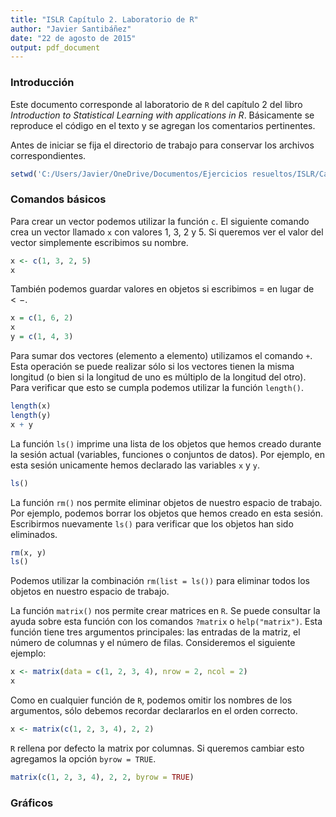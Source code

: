 ```yaml
---
title: "ISLR Capítulo 2. Laboratorio de R"
author: "Javier Santibáñez"
date: "22 de agosto de 2015"
output: pdf_document
---
```


### Introducción

Este documento corresponde al laboratorio de `R` del capítulo 2 del libro *Introduction to Statistical Learning with applications in R*. Básicamente se reproduce el código en el texto y se agregan los comentarios pertinentes.

Antes de iniciar se fija el directorio de trabajo para conservar los archivos correspondientes.

```r
setwd('C:/Users/Javier/OneDrive/Documentos/Ejercicios resueltos/ISLR/Capítulo 2')
```

### Comandos básicos

Para crear un vector podemos utilizar la función `c`. El siguiente comando crea un vector llamado `x` con valores 1, 3, 2 y 5. Si queremos ver el valor del vector simplemente escribimos su nombre.

```r
x <- c(1, 3, 2, 5)
x
```

También podemos guardar valores en objetos si escribimos $=$ en lugar de $<-$.

```r
x = c(1, 6, 2)
x
y = c(1, 4, 3)
```

Para sumar dos vectores (elemento a elemento) utilizamos el comando `+`. Esta operación se puede realizar sólo si los vectores tienen la misma longitud (o bien si la longitud de uno es múltiplo de la longitud del otro). Para verificar que esto se cumpla podemos utilizar la función `length()`.

```r
length(x)
length(y)
x + y
```

La función `ls()` imprime una lista de los objetos que hemos creado durante la sesión actual (variables, funciones o conjuntos de datos). Por ejemplo, en esta sesión unicamente hemos declarado las variables `x` y `y`.

```r
ls()
```

La función `rm()` nos permite eliminar objetos de nuestro espacio de trabajo. Por ejemplo, podemos borrar los objetos que hemos creado en esta sesión. Escribirmos nuevamente `ls()` para verificar que los objetos han sido eliminados.

```r
rm(x, y)
ls()
```

Podemos utilizar la combinación `rm(list = ls())` para eliminar todos los objetos en nuestro espacio de trabajo.

La función `matrix()` nos permite crear matrices en `R`. Se puede consultar la ayuda sobre esta función con los comandos `?matrix` o `help("matrix")`. Esta función tiene tres argumentos principales: las entradas de la matriz, el número de columnas y el número de filas. Consideremos el siguiente ejemplo:

```r
x <- matrix(data = c(1, 2, 3, 4), nrow = 2, ncol = 2)
x
```

Como en cualquier función de `R`, podemos omitir los nombres de los argumentos, sólo debemos recordar declararlos en el orden correcto.

```r
x <- matrix(c(1, 2, 3, 4), 2, 2)
```

`R` rellena por defecto la matrix por columnas. Si queremos cambiar esto agregamos la opción `byrow = TRUE`.

```r
matrix(c(1, 2, 3, 4), 2, 2, byrow = TRUE)
```



### Gráficos












